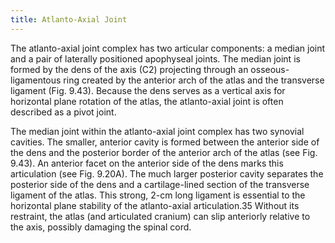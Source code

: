 ```yaml
---
title: Atlanto-Axial Joint
---
```


The atlanto-axial joint complex has two articular components: a median joint and a pair of laterally positioned apophyseal joints. The median joint is formed by the dens of the axis (C2) projecting through an osseous-ligamentous ring created by the anterior arch of the atlas and the transverse ligament (Fig. 9.43). Because the dens serves as a vertical axis for horizontal plane rotation of the atlas, the atlanto-axial joint is often described as a pivot joint.


The median joint within the atlanto-axial joint complex has two synovial cavities. The smaller, anterior cavity is formed between the anterior side of the dens and the posterior border of the anterior arch of the atlas (see Fig. 9.43). An anterior facet on the anterior side of the dens marks this articulation (see Fig. 9.20A). The much larger posterior cavity separates the posterior side of the dens and a cartilage-lined section of the transverse ligament of the atlas. This strong, 2-cm long ligament is essential to the horizontal plane stability of the atlanto-axial articulation.35 Without its restraint, the atlas (and articulated cranium) can slip anteriorly relative to the axis, possibly damaging the spinal cord.